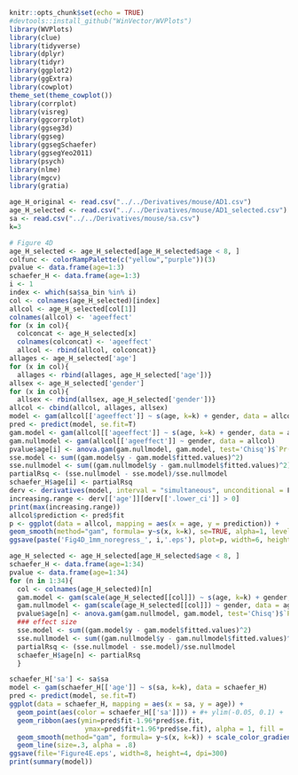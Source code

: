 ```r
knitr::opts_chunk$set(echo = TRUE)
#devtools::install_github("WinVector/WVPlots")
library(WVPlots)
library(clue)
library(tidyverse)
library(dplyr)
library(tidyr)
library(ggplot2)
library(ggExtra)
library(cowplot)
theme_set(theme_cowplot())
library(corrplot)
library(visreg)
library(ggcorrplot)
library(ggseg3d)
library(ggseg)
library(ggsegSchaefer)
library(ggsegYeo2011)
library(psych)
library(nlme)
library(mgcv)
library(gratia)

age_H_original <- read.csv("../../Derivatives/mouse/AD1.csv")
age_H_selected <- read.csv("../../Derivatives/mouse/AD1_selected.csv")
sa <- read.csv("../../Derivatives/mouse/sa.csv")
k=3
```

```r
# Figure 4D
age_H_selected <- age_H_selected[age_H_selected$age < 8, ]
colfunc <- colorRampPalette(c("yellow","purple"))(3)
pvalue <- data.frame(age=1:3)
schaefer_H <- data.frame(age=1:3)
i <- 1
index <- which(sa$sa_bin %in% i)
col <- colnames(age_H_selected)[index]
allcol <- age_H_selected[col[1]]
colnames(allcol) <- 'ageeffect'
for (x in col){
  colconcat <- age_H_selected[x]
  colnames(colconcat) <- 'ageeffect'
  allcol <- rbind(allcol, colconcat)}
allages <- age_H_selected['age']
for (x in col){
  allages <- rbind(allages, age_H_selected['age'])}
allsex <- age_H_selected['gender']
for (x in col){
  allsex <- rbind(allsex, age_H_selected['gender'])}
allcol <- cbind(allcol, allages, allsex)
model <- gam(allcol[['ageeffect']] ~ s(age, k=k) + gender, data = allcol)
pred <- predict(model, se.fit=T)
gam.model <- gam(allcol[['ageeffect']] ~ s(age, k=k) + gender, data = allcol)
gam.nullmodel <- gam(allcol[['ageeffect']] ~ gender, data = allcol)
pvalue$age[i] <- anova.gam(gam.nullmodel, gam.model, test='Chisq')$`Pr(>Chi)`[2]
sse.model <- sum((gam.model$y - gam.model$fitted.values)^2)
sse.nullmodel <- sum((gam.nullmodel$y - gam.nullmodel$fitted.values)^2)
partialRsq <- (sse.nullmodel - sse.model)/sse.nullmodel
schaefer_H$age[i] <- partialRsq
derv <- derivatives(model, interval = "simultaneous", unconditional = F)
increasing.range <- derv[['age']][derv[['.lower_ci']] > 0] 
print(max(increasing.range))
allcol$prediction <- pred$fit
p <- ggplot(data = allcol, mapping = aes(x = age, y = prediction)) +
geom_smooth(method="gam", formula= y~s(x, k=k), se=TRUE, alpha=1, level=0.9999) + ylim(0.85,0.95)
ggsave(paste('Fig4D_1mm_noregress_', i,'.eps'), plot=p, width=6, height=4, units='in', dpi=300)
```

```r
age_H_selected <- age_H_selected[age_H_selected$age < 8, ]
schaefer_H <- data.frame(age=1:34)
pvalue <- data.frame(age=1:34)
for (n in 1:34){
  col <- colnames(age_H_selected)[n]
  gam.model <- gam(scale(age_H_selected[[col]]) ~ s(age, k=k) + gender, data = age_H_selected)
  gam.nullmodel <- gam(scale(age_H_selected[[col]]) ~ gender, data = age_H_selected)
  pvalue$age[n] <- anova.gam(gam.nullmodel, gam.model, test='Chisq')$`Pr(>Chi)`[2]
  ### effect size
  sse.model <- sum((gam.model$y - gam.model$fitted.values)^2)
  sse.nullmodel <- sum((gam.nullmodel$y - gam.nullmodel$fitted.values)^2)
  partialRsq <- (sse.nullmodel - sse.model)/sse.nullmodel
  schaefer_H$age[n] <- partialRsq
  }
```

```r
schaefer_H['sa'] <- sa$sa
model <- gam(schaefer_H[['age']] ~ s(sa, k=k), data = schaefer_H)
pred <- predict(model, se.fit=T)
ggplot(data = schaefer_H, mapping = aes(x = sa, y = age)) +
  geom_point(aes(color = schaefer_H[['sa']])) + #+ ylim(-0.05, 0.1) +
  geom_ribbon(aes(ymin=pred$fit-1.96*pred$se.fit,
                   ymax=pred$fit+1.96*pred$se.fit), alpha = 1, fill = 'gray') +
  geom_smooth(method="gam", formula= y~s(x, k=k)) + scale_color_gradient(low='yellow', high='purple') +
  geom_line(size=.3, alpha = .8)
ggsave(file='Figure4E.eps', width=8, height=4, dpi=300)
print(summary(model))
```

